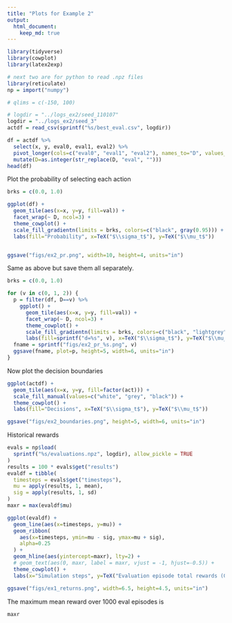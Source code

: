 ```yaml
---
title: "Plots for Example 2"
output: 
  html_document:
    keep_md: true
---
```


```r
library(tidyverse)
library(cowplot)
library(latex2exp)

# next two are for python to read .npz files
library(reticulate)
np = import("numpy")

# qlims = c(-150, 100)

# logdir = "../logs_ex2/seed_110107"
logdir = "../logs_ex2/seed_3"
actdf = read_csv(sprintf("%s/best_eval.csv", logdir)) 
```

```r
df = actdf %>% 
  select(x, y, eval0, eval1, eval2) %>%
  pivot_longer(cols=c("eval0", "eval1", "eval2"), names_to="D", values_to="val") %>% 
  mutate(D=as.integer(str_replace(D, "eval", "")))
head(df)
```

Plot the probability of selecting each action

```r
brks = c(0.0, 1.0)

ggplot(df) +
  geom_tile(aes(x=x, y=y, fill=val)) +
  facet_wrap(~ D, ncol=3) +
  theme_cowplot() +
  scale_fill_gradientn(limits = brks, colors=c("black", gray(0.95))) +
  labs(fill="Probability", x=TeX("$\\sigma_t$"), y=TeX("$\\mu_t$"))


ggsave("figs/ex2_pr.png", width=10, height=4, units="in")
```

Same as above but save them all separately.

```r
brks = c(0.0, 1.0)

for (v in c(0, 1, 2)) {
  p = filter(df, D==v) %>% 
    ggplot() +
      geom_tile(aes(x=x, y=y, fill=val)) +
      facet_wrap(~ D, ncol=3) +
      theme_cowplot() +
      scale_fill_gradientn(limits = brks, colors=c("black", "lightgrey")) +
      labs(fill=sprintf("d=%s", v), x=TeX("$\\sigma_t$"), y=TeX("$\\mu_t$"))
  fname = sprintf("figs/ex2_pr_%s.png", v)
  ggsave(fname, plot=p, height=5, width=6, units="in")
}
```

Now plot the decision boundaries

```r
ggplot(actdf) +
  geom_tile(aes(x=x, y=y, fill=factor(act))) + 
  scale_fill_manual(values=c("white", "grey", "black")) +
  theme_cowplot() +
  labs(fill="Decisions", x=TeX("$\\sigma_t$"), y=TeX("$\\mu_t$"))

ggsave("figs/ex2_boundaries.png", height=5, width=6, units="in")
```

Historical rewards

```r
evals = np$load(
  sprintf("%s/evaluations.npz", logdir), allow_pickle = TRUE
)
results = 100 * evals$get("results")
evaldf = tibble(
  timesteps = evals$get("timesteps"),
  mu = apply(results, 1, mean),
  sig = apply(results, 1, sd)
)
maxr = max(evaldf$mu)

ggplot(evaldf) +
  geom_line(aes(x=timesteps, y=mu)) +
  geom_ribbon(
    aes(x=timesteps, ymin=mu - sig, ymax=mu + sig),
    alpha=0.25
  ) +
  geom_hline(aes(yintercept=maxr), lty=2) +
  # geom_text(aes(0, maxr, label = maxr, vjust = -1, hjust=-0.5)) +
  theme_cowplot() +
  labs(x="Simulation steps", y=TeX("Evaluation episode total rewards (G_0)"))

ggsave("figs/ex1_returns.png", width=6.5, height=4.5, units="in")
```

The maximum mean reward over 1000 eval episodes is

```r
maxr
```

